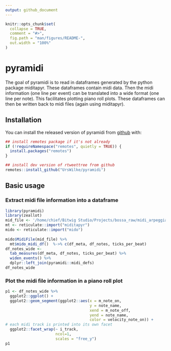 ```yaml
---
output: github_document
---
```


<!-- README.md is generated from README.Rmd. Please edit that file -->

```r
knitr::opts_chunk$set(
  collapse = TRUE,
  comment = "#>",
  fig.path = "man/figures/README-",
  out.width = "100%"
)
```

# pyramidi

<!-- badges: start -->
<!-- badges: end -->

The goal of pyramidi is to read in dataframes generated by the python package
miditapyr. These dataframes contain midi data. Then the midi information (one
line per event) can be translated into a wide format (one line per note). This 
facilitates plotting piano roll plots. These dataframes can then be written back
to midi files (again using miditapyr).

## Installation

You can install the released version of pyramidi from [github](https://github.com/urswilke/pyramidi) with:

``` r
## install remotes package if it's not already
if (!requireNamespace("remotes", quietly = TRUE)) {
  install.packages("remotes")
}

## install dev version of rtweettree from github
remotes::install_github("UrsWilke/pyramidi")
```

## Basic usage

### Extract midi file information into a dataframe

```r
library(pyramidi)
library(zeallot)
mid_file <- '/home/chief/Bitwig Studio/Projects/bossa_raw/midi_arpeggiated.mid'
mt <- reticulate::import("miditapyr")
mido <- reticulate::import("mido")
 
mido$MidiFile(mid_file) %>%
  mt$mido_midi_df()  %->% c(df_meta, df_notes, ticks_per_beat)
df_notes_wide <-  
  tab_measures(df_meta, df_notes, ticks_per_beat) %>%
  widen_events() %>%
  dplyr::left_join(pyramidi::midi_defs)
df_notes_wide
```

### Plot the midi file information in a piano roll plot

```r
p1 <- df_notes_wide %>%
  ggplot2::ggplot() +
  ggplot2::geom_segment(ggplot2::aes(x = m_note_on,
                                     y = note_name,
                                     xend = m_note_off,
                                     yend = note_name,
                                     color = velocity_note_on)) +
# each midi track is printed into its own facet
  ggplot2::facet_wrap(~ i_track,
                      ncol=1,
                      scales = "free_y")
p1

```


